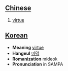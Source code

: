 == [[Chinese]] ==
# [[virtue]]

== [[Korean]] ==
* '''Meaning''' [[virtue]]
* '''Hangeul''' [[미덕]]
* '''Romanization''' mideok
* '''Pronunciation''' in SAMPA